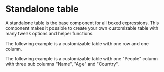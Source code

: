 
<Meta title="MDX/Standalone Table" of={StandaloneTable} />

# Standalone table

A standalone table is the base component for all boxed expressions. This component
makes it possible to create your own customizable table with many tweak options and helper functions.

The following example is a customizable table with one row and one column.

<Story of={StandaloneTable.Base} />

The following example is a customizable table with one "People" column with three sub columns
"Name", "Age" and "Country".

<Story of={StandaloneTable.People} />
